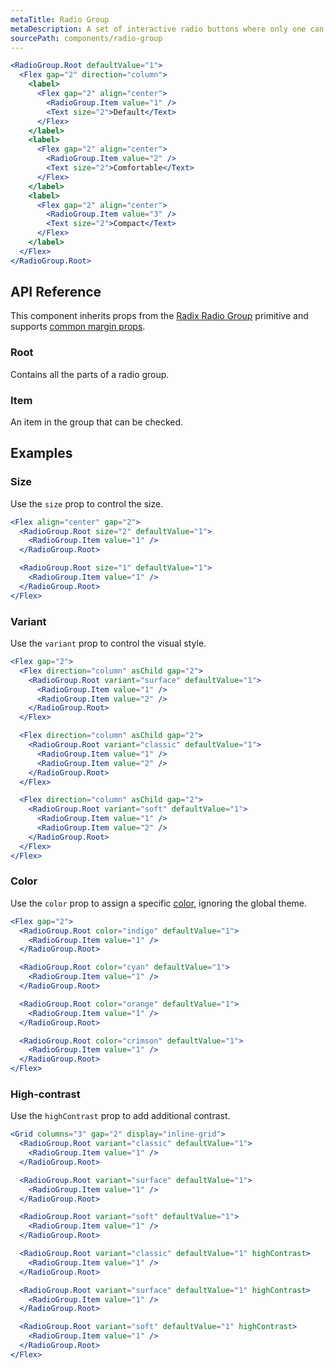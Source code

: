 ```yaml
---
metaTitle: Radio Group
metaDescription: A set of interactive radio buttons where only one can be selected at a time.
sourcePath: components/radio-group
---
```


```jsx live=true
<RadioGroup.Root defaultValue="1">
  <Flex gap="2" direction="column">
    <label>
      <Flex gap="2" align="center">
        <RadioGroup.Item value="1" />
        <Text size="2">Default</Text>
      </Flex>
    </label>
    <label>
      <Flex gap="2" align="center">
        <RadioGroup.Item value="2" />
        <Text size="2">Comfortable</Text>
      </Flex>
    </label>
    <label>
      <Flex gap="2" align="center">
        <RadioGroup.Item value="3" />
        <Text size="2">Compact</Text>
      </Flex>
    </label>
  </Flex>
</RadioGroup.Root>
```

## API Reference

This component inherits props from the [Radix Radio Group](/primitives/docs/components/radio-group) primitive and supports [common margin props](/themes/docs/theme/layout#margin-props).

### Root

Contains all the parts of a radio group.

<ThemesPropsTable name="radioGroup" />

### Item

An item in the group that can be checked.

## Examples

### Size

Use the `size` prop to control the size.

```jsx live=true
<Flex align="center" gap="2">
  <RadioGroup.Root size="2" defaultValue="1">
    <RadioGroup.Item value="1" />
  </RadioGroup.Root>

  <RadioGroup.Root size="1" defaultValue="1">
    <RadioGroup.Item value="1" />
  </RadioGroup.Root>
</Flex>
```

### Variant

Use the `variant` prop to control the visual style.

```jsx live=true
<Flex gap="2">
  <Flex direction="column" asChild gap="2">
    <RadioGroup.Root variant="surface" defaultValue="1">
      <RadioGroup.Item value="1" />
      <RadioGroup.Item value="2" />
    </RadioGroup.Root>
  </Flex>

  <Flex direction="column" asChild gap="2">
    <RadioGroup.Root variant="classic" defaultValue="1">
      <RadioGroup.Item value="1" />
      <RadioGroup.Item value="2" />
    </RadioGroup.Root>
  </Flex>

  <Flex direction="column" asChild gap="2">
    <RadioGroup.Root variant="soft" defaultValue="1">
      <RadioGroup.Item value="1" />
      <RadioGroup.Item value="2" />
    </RadioGroup.Root>
  </Flex>
</Flex>
```

### Color

Use the `color` prop to assign a specific [color](/themes/docs/theme/color), ignoring the global theme.

```jsx live=true
<Flex gap="2">
  <RadioGroup.Root color="indigo" defaultValue="1">
    <RadioGroup.Item value="1" />
  </RadioGroup.Root>

  <RadioGroup.Root color="cyan" defaultValue="1">
    <RadioGroup.Item value="1" />
  </RadioGroup.Root>

  <RadioGroup.Root color="orange" defaultValue="1">
    <RadioGroup.Item value="1" />
  </RadioGroup.Root>

  <RadioGroup.Root color="crimson" defaultValue="1">
    <RadioGroup.Item value="1" />
  </RadioGroup.Root>
</Flex>
```

### High-contrast

Use the `highContrast` prop to add additional contrast.

```jsx live=true
<Grid columns="3" gap="2" display="inline-grid">
  <RadioGroup.Root variant="classic" defaultValue="1">
    <RadioGroup.Item value="1" />
  </RadioGroup.Root>

  <RadioGroup.Root variant="surface" defaultValue="1">
    <RadioGroup.Item value="1" />
  </RadioGroup.Root>

  <RadioGroup.Root variant="soft" defaultValue="1">
    <RadioGroup.Item value="1" />
  </RadioGroup.Root>

  <RadioGroup.Root variant="classic" defaultValue="1" highContrast>
    <RadioGroup.Item value="1" />
  </RadioGroup.Root>

  <RadioGroup.Root variant="surface" defaultValue="1" highContrast>
    <RadioGroup.Item value="1" />
  </RadioGroup.Root>

  <RadioGroup.Root variant="soft" defaultValue="1" highContrast>
    <RadioGroup.Item value="1" />
  </RadioGroup.Root>
</Flex>
```
